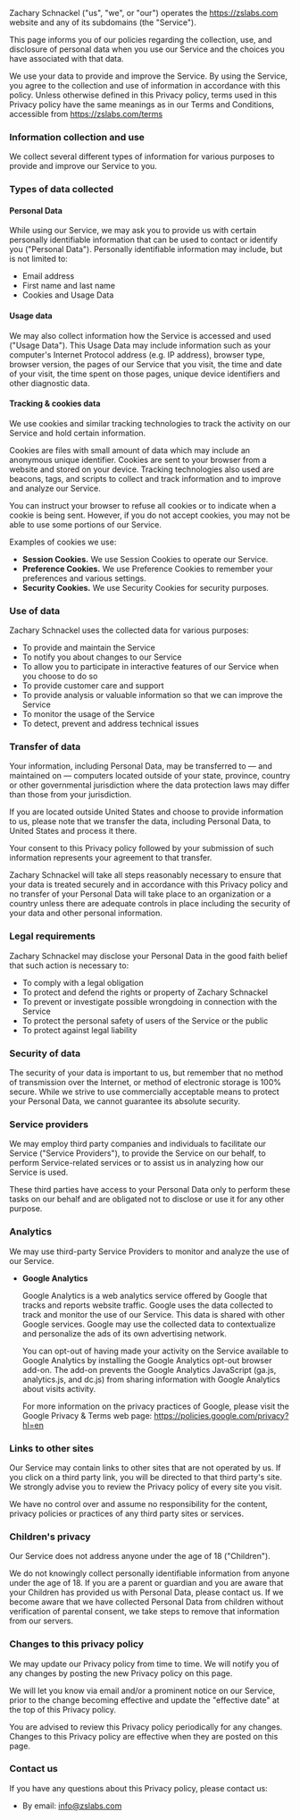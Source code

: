 Zachary Schnackel ("us", "we", or "our") operates the https://zslabs.com website and any of its subdomains (the "Service").

This page informs you of our policies regarding the collection, use, and disclosure of personal data when you use our Service and the choices you have associated with that data.

We use your data to provide and improve the Service. By using the Service, you agree to the collection and use of information in accordance with this policy. Unless otherwise defined in this Privacy policy, terms used in this Privacy policy have the same meanings as in our Terms and Conditions, accessible from https://zslabs.com/terms

### Information collection and use

We collect several different types of information for various purposes to provide and improve our Service to you.

### Types of data collected

#### Personal Data

While using our Service, we may ask you to provide us with certain personally identifiable information that can be used to contact or identify you ("Personal Data"). Personally identifiable information may include, but is not limited to:

- Email address
- First name and last name
- Cookies and Usage Data

#### Usage data

We may also collect information how the Service is accessed and used ("Usage Data"). This Usage Data may include information such as your computer's Internet Protocol address (e.g. IP address), browser type, browser version, the pages of our Service that you visit, the time and date of your visit, the time spent on those pages, unique device identifiers and other diagnostic data.

#### Tracking & cookies data

We use cookies and similar tracking technologies to track the activity on our Service and hold certain information.

Cookies are files with small amount of data which may include an anonymous unique identifier. Cookies are sent to your browser from a website and stored on your device. Tracking technologies also used are beacons, tags, and scripts to collect and track information and to improve and analyze our Service.

You can instruct your browser to refuse all cookies or to indicate when a cookie is being sent. However, if you do not accept cookies, you may not be able to use some portions of our Service.

Examples of cookies we use:

- **Session Cookies.** We use Session Cookies to operate our Service.
- **Preference Cookies.** We use Preference Cookies to remember your preferences and various settings.
- **Security Cookies.** We use Security Cookies for security purposes.

### Use of data

Zachary Schnackel uses the collected data for various purposes:

- To provide and maintain the Service
- To notify you about changes to our Service
- To allow you to participate in interactive features of our Service when you choose to do so
- To provide customer care and support
- To provide analysis or valuable information so that we can improve the Service
- To monitor the usage of the Service
- To detect, prevent and address technical issues

### Transfer of data

Your information, including Personal Data, may be transferred to — and maintained on — computers located outside of your state, province, country or other governmental jurisdiction where the data protection laws may differ than those from your jurisdiction.

If you are located outside United States and choose to provide information to us, please note that we transfer the data, including Personal Data, to United States and process it there.

Your consent to this Privacy policy followed by your submission of such information represents your agreement to that transfer.

Zachary Schnackel will take all steps reasonably necessary to ensure that your data is treated securely and in accordance with this Privacy policy and no transfer of your Personal Data will take place to an organization or a country unless there are adequate controls in place including the security of your data and other personal information.

### Legal requirements

Zachary Schnackel may disclose your Personal Data in the good faith belief that such action is necessary to:

- To comply with a legal obligation
- To protect and defend the rights or property of Zachary Schnackel
- To prevent or investigate possible wrongdoing in connection with the Service
- To protect the personal safety of users of the Service or the public
- To protect against legal liability

### Security of data

The security of your data is important to us, but remember that no method of transmission over the Internet, or method of electronic storage is 100% secure. While we strive to use commercially acceptable means to protect your Personal Data, we cannot guarantee its absolute security.

### Service providers

We may employ third party companies and individuals to facilitate our Service ("Service Providers"), to provide the Service on our behalf, to perform Service-related services or to assist us in analyzing how our Service is used.

These third parties have access to your Personal Data only to perform these tasks on our behalf and are obligated not to disclose or use it for any other purpose.

### Analytics

We may use third-party Service Providers to monitor and analyze the use of our Service.

- **Google Analytics**

  Google Analytics is a web analytics service offered by Google that tracks and reports website traffic. Google uses the data collected to track and monitor the use of our Service. This data is shared with other Google services. Google may use the collected data to contextualize and personalize the ads of its own advertising network.

  You can opt-out of having made your activity on the Service available to Google Analytics by installing the Google Analytics opt-out browser add-on. The add-on prevents the Google Analytics JavaScript (ga.js, analytics.js, and dc.js) from sharing information with Google Analytics about visits activity.

  For more information on the privacy practices of Google, please visit the Google Privacy & Terms web page: https://policies.google.com/privacy?hl=en

### Links to other sites

Our Service may contain links to other sites that are not operated by us. If you click on a third party link, you will be directed to that third party's site. We strongly advise you to review the Privacy policy of every site you visit.

We have no control over and assume no responsibility for the content, privacy policies or practices of any third party sites or services.

### Children's privacy

Our Service does not address anyone under the age of 18 ("Children").

We do not knowingly collect personally identifiable information from anyone under the age of 18. If you are a parent or guardian and you are aware that your Children has provided us with Personal Data, please contact us. If we become aware that we have collected Personal Data from children without verification of parental consent, we take steps to remove that information from our servers.

### Changes to this privacy policy

We may update our Privacy policy from time to time. We will notify you of any changes by posting the new Privacy policy on this page.

We will let you know via email and/or a prominent notice on our Service, prior to the change becoming effective and update the "effective date" at the top of this Privacy policy.

You are advised to review this Privacy policy periodically for any changes. Changes to this Privacy policy are effective when they are posted on this page.

### Contact us

If you have any questions about this Privacy policy, please contact us:

- By email: info@zslabs.com
